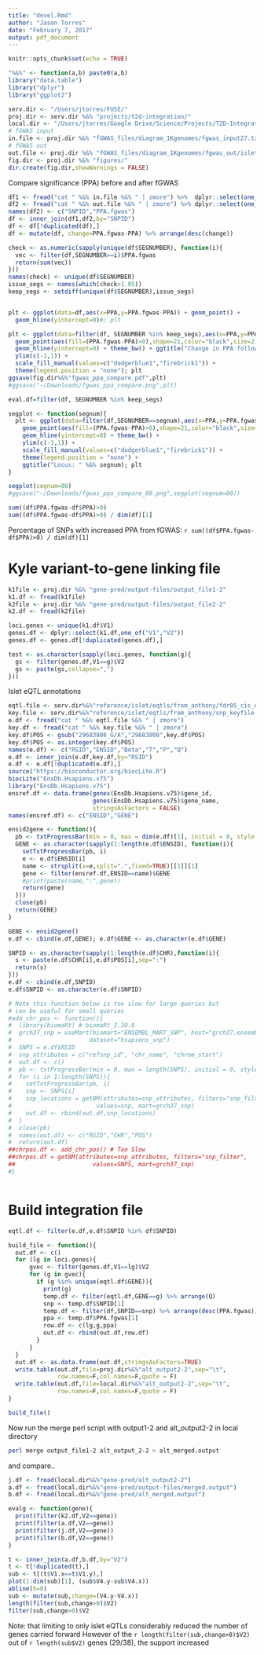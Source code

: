 ```yaml
---
title: "devel.Rmd"
author: "Jason Torres"
date: "February 7, 2017"
output: pdf_document
---
```


```r
knitr::opts_chunk$set(echo = TRUE)
```

```r

"%&%" <- function(a,b) paste0(a,b)
library("data.table")
library("dplyr")
library("ggplot2")

serv.dir <- "/Users/jtorres/FUSE/"
proj.dir <- serv.dir %&% "projects/t2d-integration/"
local.dir <- "/Users/jtorres/Google Drive/Science/Projects/T2D-Integration/"
# fGWAS input 
in.file <- proj.dir %&% "fGWAS_files/diagram_1Kgenomes/fgwas_input27.txt.gz"
# fGWAS out 
out.file <- proj.dir %&% "fGWAS_files/diagram_1Kgenomes/fgwas_out/islet_atac+transcript+islet_state8+islet_state1-p0.10.bfs.gz"
fig.dir <- proj.dir %&% "figures/"
dir.create(fig.dir,showWarnings = FALSE)

```


Compare significance (PPA) before and after fGWAS 

```r
df1 <- fread("cat " %&% in.file %&% " | zmore") %>%  dplyr::select(one_of("SNPID","CHR","POS","SEGNUMBER","PPA"))
df2 <- fread("cat " %&% out.file %&% " | zmore") %>% dplyr::select(one_of("id","PPA"))
names(df2) <- c("SNPID","PPA.fgwas")
df <- inner_join(df1,df2,by="SNPID")
df <- df[!duplicated(df),]
df <- mutate(df, change=PPA.fgwas-PPA) %>% arrange(desc(change))

check <- as.numeric(sapply(unique(df$SEGNUMBER), function(i){
  vec <- filter(df,SEGNUMBER==i)$PPA.fgwas
  return(sum(vec))
}))
names(check) <- unique(df$SEGNUMBER)
issue_segs <- names(which(check>1.05))
keep_segs <- setdiff(unique(df$SEGNUMBER),issue_segs)


plt <- ggplot(data=df,aes(x=PPA,y=PPA.fgwas-PPA)) + geom_point() +
  geom_hline(yintercept=0)#; plt

plt <- ggplot(data=filter(df, SEGNUMBER %in% keep_segs),aes(x=PPA,y=PPA.fgwas-PPA)) + 
  geom_point(aes(fill=(PPA.fgwas-PPA)>0),shape=21,color="black",size=2) +
  geom_hline(yintercept=0) + theme_bw() + ggtitle("Change in PPA following fGWAS") +
  ylim(c(-1,1)) + 
  scale_fill_manual(values=c("dodgerblue1","firebrick1")) +
  theme(legend.position = "none"); plt
ggsave(fig.dir%&%"fgwas_ppa_compare.pdf",plt)
#ggsave("~/Downloads/fgwas_ppa_compare.png",plt)

eval.df=filter(df, SEGNUMBER %in% keep_segs)

segplot <- function(segnum){
  plt <- ggplot(data=filter(df,SEGNUMBER==segnum),aes(x=PPA,y=PPA.fgwas-PPA)) + 
    geom_point(aes(fill=(PPA.fgwas-PPA)>0),shape=21,color="black",size=3) +
    geom_hline(yintercept=0) + theme_bw() + 
    ylim(c(-1,1)) + 
    scale_fill_manual(values=c("dodgerblue1","firebrick1")) +
    theme(legend.position = "none") + 
    ggtitle("Locus: " %&% segnum); plt  
}

segplot(segnum=80)
#ggsave("~/Downloads/fgwas_ppa_compare_80.png",segplot(segnum=80))

sum((df$PPA.fgwas-df$PPA)>0)
sum((df$PPA.fgwas-df$PPA)>0) / dim(df)[1]


```


Percentage of SNPs with increased PPA from fGWAS: `r sum((df$PPA.fgwas-df$PPA)>0) / dim(df)[1]`


# Kyle variant-to-gene linking file 

```r
k1file <- proj.dir %&% "gene-pred/output-files/output_file1-2"
k1.df <- fread(k1file)
k2file <- proj.dir %&% "gene-pred/output-files/output_file2-2"
k2.df <- fread(k2file)

loci.genes <- unique(k1.df$V1)
genes.df <- dplyr::select(k1.df,one_of("V1","V2"))
genes.df <- genes.df[!duplicated(genes.df),]

test <- as.character(sapply(loci.genes, function(g){
  gs <- filter(genes.df,V1==g)$V2
  gs <- paste(gs,collapse=",")
}))


```


Islet eQTL annotations 


```r

eqtl.file <- serv.dir%&%"reference/islet/eqtls/from_anthony/fdr05_cis_eQTL_genelevel.txt.gz"
key.file <- serv.dir%&%"reference/islet/eqtls/from_anthony/snp_keyfile.txt.gz"
e.df <- fread("cat " %&% eqtl.file %&% " | zmore")
key.df <- fread("cat " %&% key.file %&% " | zmore")
key.df$POS <- gsub("29683808_G/A","29683808",key.df$POS)
key.df$POS <- as.integer(key.df$POS)
names(e.df) <- c("RSID","ENSID","Beta","T","P","Q")
e.df <- inner_join(e.df,key.df,by="RSID")
e.df <- e.df[!duplicated(e.df),]
source("https://bioconductor.org/biocLite.R")
biocLite("EnsDb.Hsapiens.v75")
library("EnsDb.Hsapiens.v75")
ensref.df <- data.frame(genes(EnsDb.Hsapiens.v75)$gene_id,
                        genes(EnsDb.Hsapiens.v75)$gene_name,
                        stringsAsFactors = FALSE)
names(ensref.df) <- c("ENSID","GENE")

ensid2gene <- function(){
  pb <- txtProgressBar(min = 0, max = dim(e.df)[1], initial = 0, style = 3)
  GENE <- as.character(sapply(1:length(e.df$ENSID), function(i){
    setTxtProgressBar(pb, i) 
    e <- e.df$ENSID[i]
    name <- strsplit(x=e,split=".",fixed=TRUE)[[1]][1]
    gene <- filter(ensref.df,ENSID==name)$GENE
    #print(paste(name,":",gene))
    return(gene)
  }))
  close(pb)
  return(GENE)
}

GENE <- ensid2gene()
e.df <- cbind(e.df,GENE); e.df$GENE <- as.character(e.df$GENE)

SNPID <- as.character(sapply(1:length(e.df$CHR),function(i){
  s <- paste(e.df$CHR[i],e.df$POS[i],sep=":")
  return(s)
}))
e.df <- cbind(e.df,SNPID)  
e.df$SNPID <- as.character(e.df$SNPID)

# Note this function below is too slow for large queries but
# can be useful for small queries 
#add_chr_pos <- function(){
#  library(biomaRt) # biomaRt_2.30.0
#  grch37_snp = useMart(biomart="ENSEMBL_MART_SNP", host="grch37.ensembl.org",
#                      dataset="hsapiens_snp")
#  SNPS = e.df$RSID
#  snp_attributes = c("refsnp_id", "chr_name", "chrom_start")
#  out.df <- c()
#  pb <- txtProgressBar(min = 0, max = length(SNPS), initial = 0, style = 3)
#  for (i in 1:length(SNPS)){
#    setTxtProgressBar(pb, i) 
#    snp <- SNPS[i]
#    snp_locations = getBM(attributes=snp_attributes, filters="snp_filter", 
#                        values=snp, mart=grch37_snp) 
#    out.df <- rbind(out.df,snp_locations)
#  }
#  close(pb)
#  names(out.df) <- c("RSID","CHR","POS")
#  return(out.df)
##chrpos.df <- add_chr_pos() # Too Slow 
##chrpos.df = getBM(attributes=snp_attributes, filters="snp_filter", 
##                      values=SNPS, mart=grch37_snp) 
#}



```


# Build integration file 

```r

eqtl.df <- filter(e.df,e.df$SNPID %in% df$SNPID)

build_file <- function(){
  out.df <- c()
  for (lg in loci.genes){
      gvec <- filter(genes.df,V1==lg)$V2
      for (g in gvec){
        if (g %in% unique(eqtl.df$GENE)){
          print(g)
          temp.df <- filter(eqtl.df,GENE==g) %>% arrange(Q)
          snp <- temp.df$SNPID[1]
          temp.df <- filter(df,SNPID==snp) %>% arrange(desc(PPA.fgwas))
          ppa <- temp.df$PPA.fgwas[1]
          row.df <- c(lg,g,ppa)
          out.df <- rbind(out.df,row.df)
        }
      }
  }
  out.df <- as.data.frame(out.df,stringsAsFactors=TRUE)
  write.table(out.df,file=proj.dir%&%"alt_output2-2",sep="\t",
              row.names=F,col.names=F,quote = F)
  write.table(out.df,file=local.dir%&%"alt_output2-2",sep="\t",
              row.names=F,col.names=F,quote = F)
}

build_file()

```


Now run the merge perl script with output1-2 and alt_output2-2 in local directory 

```bash

perl merge output_file1-2 alt_output_2-2 > alt_merged.output 

```

and compare..

```r

j.df <- fread(local.dir%&%"gene-pred/alt_output2-2")
a.df <- fread(local.dir%&%"gene-pred/output-files/merged.output")
b.df <- fread(local.dir%&%"gene-pred/alt_merged.output")

evalg <- function(gene){
  print(filter(k2.df,V2==gene))
  print(filter(a.df,V2==gene))
  print(filter(j.df,V2==gene))
  print(filter(b.df,V2==gene))
}

t <- inner_join(a.df,b.df,by="V2")
t <- t[!duplicated(t),]
sub <- t[(t$V1.x==t$V1.y),]
plot(1:dim(sub)[1], (sub$V4.y-sub$V4.x))
abline(h=0)
sub <- mutate(sub,change=(V4.y-V4.x))
length(filter(sub,change>0)$V2)
filter(sub,change>0)$V2


```

Note: that limiting to only islet eQTLs considerably reduced the number of genes carried forward 
However of the `r length(filter(sub,change>0)$V2)` out of `r length(sub$V2)` genes (29/38), the support increased 


